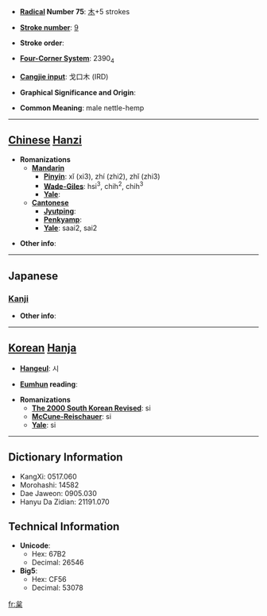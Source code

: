 * '''[[Wiktionary:Chinese radical index| Radical]] Number 75''': [[Wiktionary:Chinese radical index 木|木]]+5 strokes

* '''[[Wiktionary:Chinese total strokes index|Stroke number]]''': [[Wiktionary:Chinese total strokes index 9|9]]

* '''Stroke order''': 

* '''[[Wiktionary:Chinese four corner index|Four-Corner System]]''': 2390<sub>4</sub>

* '''[[Wiktionary:Chinese Cangjie index|Cangjie input]]''': 戈口木 (IRD)

* '''Graphical Significance and Origin''': 

* '''Common Meaning''': male nettle-hemp

----

== [[Chinese]] [[Hanzi]] ==

* '''Romanizations'''
** '''[[Mandarin]]'''
*** '''[[Pinyin]]''': xǐ (xi3), zhí (zhi2), zhǐ (zhi3)
*** '''[[Wade-Giles]]''': hsi<sup>3</sup>, chih<sup>2</sup>, chih<sup>3</sup>
*** '''[[Yale]]''': 
** '''[[Cantonese]]'''
*** '''[[Jyutping]]''':
*** '''[[Penkyamp]]''': 
*** '''[[Yale]]''': saai2, sai2

* '''Other info''': 

----

==Japanese==
===[[Kanji]]===
{{kanji|on readings=[[し]] (shi)
|kun readings=[[からむし]] (karamushi)
}}

* '''Other info''':  

----

== [[Korean]] [[Hanja]] ==

* '''[[Hangeul]]''': 시

* '''[[Eumhun]] reading''': 

* '''Romanizations'''
** '''[[The 2000 South Korean Revised Romanization|The 2000 South Korean Revised]]''': si
** '''[[McCune-Reischauer]]''': si
** '''[[Yale]]''': si

----

== Dictionary Information ==

* KangXi: 0517.060
* Morohashi: 14582
* Dae Jaweon: 0905.030
* Hanyu Da Zidian: 21191.070

== Technical Information ==

* '''Unicode''':
** Hex: 67B2
** Decimal: 26546
* '''Big5''':
** Hex: CF56
** Decimal: 53078

[[fr:枲]]